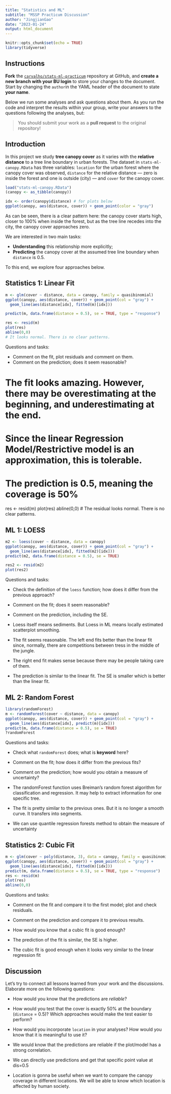 ```yaml
---
title: "Statistics and ML"
subtitle: "MSSP Practicum Discussion"
author: "JingjianGao"
date: "2023-01-24"
output: html_document
---
```


```r
knitr::opts_chunk$set(echo = TRUE)
library(tidyverse)
```

## Instructions

**Fork** the [`carvalho/stats-ml-practicum`](https://github.com/carvalho/stats-ml-practicum) repository at GitHub, and
**create a new branch with your BU login** to store your changes to the document.
Start by changing the `author`in the YAML header of the document to state **your name**.

Below we run some analyses and ask questions about them. As you run the code and
interpret the results within your group, write your answers to the questions following the analyses, but:

> You should submit your work as a **pull request** to the original repository!


## Introduction

In this project we study **tree canopy cover** as it varies with the
**relative distance** to a tree line boundary in urban forests. The dataset in
`stats-ml-canopy.RData` has three variables: `location` for the urban forest
where the canopy cover was observed, `distance` for the relative distance &mdash;
zero is inside the forest and one is outside (city) &mdash; and `cover` for the
canopy cover.

```r
load("stats-ml-canopy.RData")
(canopy <- as_tibble(canopy))

idx <- order(canopy$distance) # for plots below
ggplot(canopy, aes(distance, cover)) + geom_point(color = "gray")
```

As can be seen, there is a clear pattern here: the canopy cover starts high,
closer to 100% when inside the forest, but as the tree line recedes into the
city, the canopy cover approaches zero.

We are interested in two main tasks:

- **Understanding** this relationship more explicitly;
- **Predicting** the canopy cover at the assumed tree line boundary when
`distance` is 0.5.

To this end, we explore four approaches below.

## Statistics 1: Linear Fit

```r
m <- glm(cover ~ distance, data = canopy, family = quasibinomial)
ggplot(canopy, aes(distance, cover)) + geom_point(col = "gray") +
  geom_line(aes(distance[idx], fitted(m)[idx]))

predict(m, data.frame(distance = 0.5), se = TRUE, type = "response")

res <- resid(m)
plot(res)
abline(0,0)
# It looks normal. There is no clear patterns. 
```

Questions and tasks:

- Comment on the fit, plot residuals and comment on them.
- Comment on the prediction; does it seem reasonable?

# The fit looks amazing. However, there may be overestimating at the beginning, and underestimating at the end. 
# Since the linear Regression Model/Restrictive model is an approximation, this is tolerable.

# The prediction is 0.5, meaning the coverage is 50%

res <- resid(m)
plot(res)
abline(0,0)
# The residual looks normal. There is no clear patterns. 


## ML 1: LOESS

```r
m2 <- loess(cover ~ distance, data = canopy)
ggplot(canopy, aes(distance, cover)) + geom_point(col = "gray") +
  geom_line(aes(distance[idx], fitted(m2)[idx]))
predict(m2, data.frame(distance = 0.5), se = TRUE)

res2 <- resid(m2)
plot(res2)


```

Questions and tasks:

- Check the definition of the `loess` function; how does it differ from the previous approach?
- Comment on the fit; does it seem reasonable?
- Comment on the prediction, including the SE.

- Loess itself means sediments. But Loess in ML means locally estimated scatterplot smoothing.
- The fit seems reasonable. The left end fits better than the linear fit since, normally, there are competitions between tress in the middle of the jungle. 
- The right end fit makes sense because there may be people taking care of them.
- The prediction is similar to the linear fit. The SE is smaller which is better than the linear fit.

## ML 2: Random Forest

```r
library(randomForest)
m <- randomForest(cover ~ distance, data = canopy)
ggplot(canopy, aes(distance, cover)) + geom_point(col = "gray") +
  geom_line(aes(distance[idx], predict(m)[idx]))
predict(m, data.frame(distance = 0.5), se = TRUE)
?randomForest
```

Questions and tasks:

- Check what `randomForest` does; what is **keyword** here?
- Comment on the fit; how does it differ from the previous fits?
- Comment on the prediction; how would you obtain a measure of uncertainty?

- The randomForest function uses Breiman's random forest algorithm for classification and regression. It may help to extract information for one specific tree.
- The fit is pretty similar to the previous ones. But it is no longer a smooth curve. It transfers into segments.
- We can use quantile regression forests method to obtain the measure of uncertainty


## Statistics 2: Cubic Fit

```r
m <- glm(cover ~ poly(distance, 3), data = canopy, family = quasibinomial)
ggplot(canopy, aes(distance, cover)) + geom_point(col = "gray") +
  geom_line(aes(distance[idx], fitted(m)[idx]))
predict(m, data.frame(distance = 0.5), se = TRUE, type = "response")
res <- resid(m)
plot(res)
abline(0,0)
```

Questions and tasks:

- Comment on the fit and compare it to the first model; plot and check residuals.
- Comment on the prediction and compare it to previous results.
- How would you know that a cubic fit is good enough?
 
- The prediction of the fit is similar, the SE is higher. 
- The cubic fit is good enough when it looks very similar to the linear regression fit


## Discussion

Let's try to connect all lessons learned from your work and the discussions.
Elaborate more on the following questions:

- How would you know that the predictions are *reliable*?
- How would you test that the cover is exactly 50% at the boundary (`distance` = 0.5)? Which approaches would make the test easier to perform?
- How would you incorporate `location` in your analyses? How would you know that
it is meaningful to use it?

- We would know that the predictions are reliable if the plot/model has a strong correlation. 
- We can directly use predictions and get that specific point value at dis=0.5
- Location is gonna be useful when we want to compare the canopy coverage in different locations.
We will be able to know which location is affected by human society.



